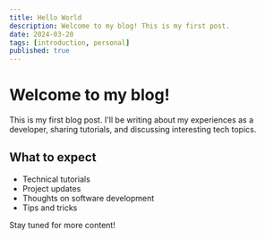 ```yaml
---
title: Hello World
description: Welcome to my blog! This is my first post.
date: 2024-03-20
tags: [introduction, personal]
published: true
---
```


# Welcome to my blog!

This is my first blog post. I'll be writing about my experiences as a developer, sharing tutorials, and discussing interesting tech topics.

## What to expect

- Technical tutorials
- Project updates
- Thoughts on software development
- Tips and tricks

Stay tuned for more content!